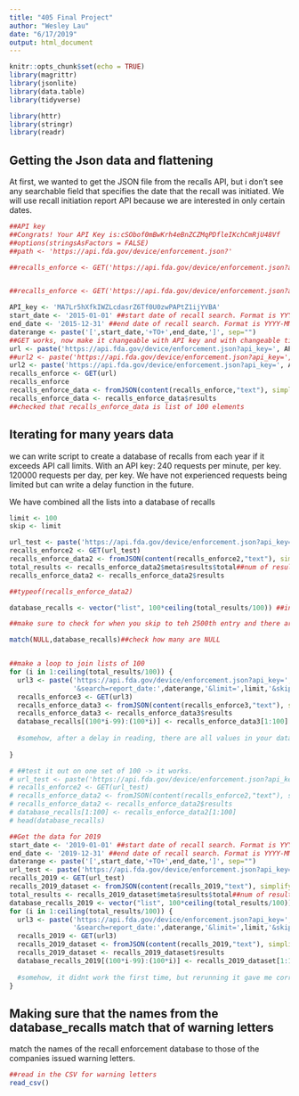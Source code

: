 ```yaml
---
title: "405 Final Project"
author: "Wesley Lau"
date: "6/17/2019"
output: html_document
---
```


```r
knitr::opts_chunk$set(echo = TRUE)
library(magrittr)
library(jsonlite)
library(data.table)
library(tidyverse)

library(httr)
library(stringr)
library(readr)
```

## Getting the Json data and flattening

At first, we wanted to get the JSON file from the recalls API, but i don't see any searchable field that specifies the date that the recall was initiated. We will use recall initiation report API because we are interested in only certain dates.

```r
##API key
##Congrats! Your API Key is:cSObof0mBwKrh4eBnZCZMqPDfleIKchCmRjU48Vf
##options(stringsAsFactors = FALSE)
##path <- 'https://api.fda.gov/device/enforcement.json?'

##recalls_enforce <- GET('https://api.fda.gov/device/enforcement.json?api_key=cSObof0mBwKrh4eBnZCZMqPDfleIKchCmRjU48Vf&search=report_date:[2015-01-01+TO+2015-12-31]&limit=100')


##recalls_enforce <- GET('https://api.fda.gov/device/enforcement.json?api_key=cSObof0mBwKrh4eBnZCZMqPDfleIKchCmRjU48Vf&search=report_date:+[20150101+TO+20161231+]&limit=100') ##must put a + sign before the []'s in order to get multiple result queries back

API_key <- 'MA7Lr5hXfkIWZLcdasrZ6Tf0U0zwPAPtZ1ijYVBA'
start_date <- '2015-01-01' ##start date of recall search. Format is YYYY-MM-DD
end_date <- '2015-12-31' ##end date of recall search. Format is YYYY-MM-DD
daterange <- paste('[',start_date,'+TO+',end_date,']', sep="")
##GET works, now make it changeable with API key and with changeable time periods
url <- paste('https://api.fda.gov/device/enforcement.json?api_key=', API_key, '&search=report_date:',daterange,'&limit=100',sep = "")
##url2 <- paste('https://api.fda.gov/device/enforcement.json?api_key=', API_key, '&search=report_date:[2015-01-01+TO+2016-12-31]&limit=100',sep = "")
url2 <- paste('https://api.fda.gov/device/enforcement.json?api_key=', API_key, '&search=report_date:',daterange,'&limit=100&skip=100',sep = "")
recalls_enforce <- GET(url)
recalls_enforce
recalls_enforce_data <- fromJSON(content(recalls_enforce,"text"), simplifyVector = F)
recalls_enforce_data <- recalls_enforce_data$results
##checked that recalls_enforce_data is list of 100 elements
```

## Iterating for many years data

we can write script to create a database of recalls from each year if it exceeds API call limits. With an API key: 240 requests per minute, per key. 120000 requests per day, per key. We have not experienced requests being limited  but can write a delay function in the future.

We have combined all the lists into a database of recalls

```r
limit <- 100
skip <- limit

url_test <- paste('https://api.fda.gov/device/enforcement.json?api_key=', API_key, '&search=report_date:',daterange,'&limit=',limit,'&skip=',skip,sep = "")
recalls_enforce2 <- GET(url_test)
recalls_enforce_data2 <- fromJSON(content(recalls_enforce2,"text"), simplifyVector = F) ##transform the data from GET url into JSON list
total_results <- recalls_enforce_data2$meta$results$total##num of results you want to add to database
recalls_enforce_data2 <- recalls_enforce_data2$results

##typeof(recalls_enforce_data2)

database_recalls <- vector("list", 100*ceiling(total_results/100)) ##initialize list that is total_results long, rounded up to the nearest 100

##make sure to check for when you skip to teh 2500th entry and there are no more results left, what will API give you

match(NULL,database_recalls)##check how many are NULL


##make a loop to join lists of 100
for (i in 1:ceiling(total_results/100)) {
  url3 <- paste('https://api.fda.gov/device/enforcement.json?api_key=',API_key,
                '&search=report_date:',daterange,'&limit=',limit,'&skip=',(i-1)*100,sep = "")
  recalls_enforce3 <- GET(url3)
  recalls_enforce_data3 <- fromJSON(content(recalls_enforce3,"text"), simplifyVector = F)
  recalls_enforce_data3 <- recalls_enforce_data3$results
  database_recalls[(100*i-99):(100*i)] <- recalls_enforce_data3[1:100]
  
  #somehow, after a delay in reading, there are all values in your database_recalls
  
}

# ##test it out on one set of 100 -> it works.
# url_test <- paste('https://api.fda.gov/device/enforcement.json?api_key=', API_key, '&search=report_date:',daterange,'&limit=',limit,'&skip=',skip,sep = "")
# recalls_enforce2 <- GET(url_test)
# recalls_enforce_data2 <- fromJSON(content(recalls_enforce2,"text"), simplifyVector = F) ##transform the data from GET url into JSON list
# recalls_enforce_data2 <- recalls_enforce_data2$results
# database_recalls[1:100] <- recalls_enforce_data2[1:100]
# head(database_recalls)

##Get the data for 2019
start_date <- '2019-01-01' ##start date of recall search. Format is YYYY-MM-DD
end_date <- '2019-12-31' ##end date of recall search. Format is YYYY-MM-DD
daterange <- paste('[',start_date,'+TO+',end_date,']', sep="")
url_test <- paste('https://api.fda.gov/device/enforcement.json?api_key=', API_key, '&search=report_date:',daterange,'&limit=',1,'&skip=',0,sep = "")
recalls_2019 <- GET(url_test)
recalls_2019_dataset <- fromJSON(content(recalls_2019,"text"), simplifyVector = F) ##transform the data from GET url into JSON list
total_results <- recalls_2019_dataset$meta$results$total##num of results you want to add to database
database_recalls_2019 <- vector("list", 100*ceiling(total_results/100)) ##initialize list that is total_results
for (i in 1:ceiling(total_results/100)) {
  url3 <- paste('https://api.fda.gov/device/enforcement.json?api_key=',API_key,
                '&search=report_date:',daterange,'&limit=',limit,'&skip=',(i-1)*100,sep = "")
  recalls_2019 <- GET(url3)
  recalls_2019_dataset <- fromJSON(content(recalls_2019,"text"), simplifyVector = F)
  recalls_2019_dataset <- recalls_2019_dataset$results
  database_recalls_2019[(100*i-99):(100*i)] <- recalls_2019_dataset[1:100]
  
  #somehow, it didnt work the first time, but rerunning it gave me correct length results
}
```

## Making sure that the names from the database_recalls match that of warning letters

match the names of the recall enforcement database to those of the companies issued warning letters.

```r
##read in the CSV for warning letters
read_csv()

```